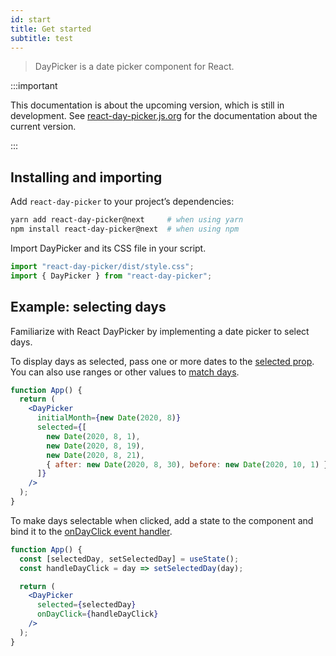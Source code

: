 ```yaml
---
id: start
title: Get started
subtitle: test
---
```


> DayPicker is a date picker component for React.

:::important

This documentation is about the upcoming version, which is still in development.
See [react-day-picker.js.org](http://react-day-picker.js.org) for the
documentation about the current version.

:::

## Installing and importing

Add `react-day-picker` to your project’s dependencies:

```bash
yarn add react-day-picker@next     # when using yarn
npm install react-day-picker@next  # when using npm
```

Import DayPicker and its CSS file in your script.

```jsx
import "react-day-picker/dist/style.css";
import { DayPicker } from "react-day-picker";
```

## Example: selecting days

Familiarize with React DayPicker by implementing a date picker to select days.

To display days as selected, pass one or more dates to the [selected
prop](./api/daypicker#selected). You can also use ranges or other values
to [match days](./modifiers-matching-days.mdx).

```jsx preview
function App() {
  return (
    <DayPicker
      initialMonth={new Date(2020, 8)}
      selected={[
        new Date(2020, 8, 1),
        new Date(2020, 8, 19),
        new Date(2020, 8, 21),
        { after: new Date(2020, 8, 30), before: new Date(2020, 10, 1) }
      ]}
    />
  );
}
```

To make days selectable when clicked, add a state to the component and bind it
to the [onDayClick event handler](./api/daypicker#onDayClick).

```jsx preview
function App() {
  const [selectedDay, setSelectedDay] = useState();
  const handleDayClick = day => setSelectedDay(day);

  return (
    <DayPicker
      selected={selectedDay}
      onDayClick={handleDayClick}
    />
  );
}
```
